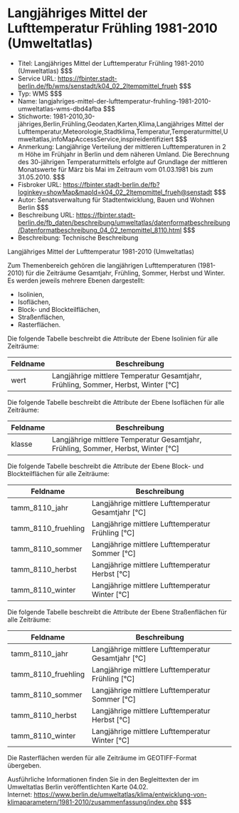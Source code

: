 # Langjähriges Mittel der Lufttemperatur Frühling 1981-2010 (Umweltatlas)
- Titel: Langjähriges Mittel der Lufttemperatur Frühling 1981-2010 (Umweltatlas) $$$
- Service URL: https://fbinter.stadt-berlin.de/fb/wms/senstadt/k04_02_2ltempmittel_frueh $$$
- Typ: WMS $$$
- Name: langjahriges-mittel-der-lufttemperatur-fruhling-1981-2010-umweltatlas-wms-dbd4afba $$$
- Stichworte: 1981-2010,30-jähriges,Berlin,Frühling,Geodaten,Karten,Klima,Langjähriges Mittel der Lufttemperatur,Meteorologie,Stadtklima,Temperatur,Temperaturmittel,Umweltatlas,infoMapAccessService,inspireidentifiziert $$$
- Anmerkung: Langjährige Verteilung der mittleren Lufttemperaturen in 2 m Höhe im Frühjahr in Berlin und dem näheren Umland. Die Berechnung des 30-jährigen Temperaturmittels erfolgte auf Grundlage der mittleren Monatswerte für März bis Mai im Zeitraum vom 01.03.1981 bis zum 31.05.2010. $$$
- Fisbroker URL: https://fbinter.stadt-berlin.de/fb?loginkey=showMap&mapId=k04_02_2ltempmittel_frueh@senstadt $$$
- Autor: Senatsverwaltung für Stadtentwicklung, Bauen und Wohnen Berlin $$$
- Beschreibung URL: https://fbinter.stadt-berlin.de/fb_daten/beschreibung/umweltatlas/datenformatbeschreibung/Datenformatbeschreibung_04_02_tempmittel_8110.html $$$
- Beschreibung: Technische Beschreibung 

Langjähriges Mittel der Lufttemperatur 1981-2010 (Umweltatlas)

Zum Themenbereich gehören die langjährigen Lufttemperaturen (1981-2010) für die Zeiträume Gesamtjahr, Frühling, Sommer, Herbst und Winter. Es werden jeweils mehrere Ebenen dargestellt:

* Isolinien,
* Isoflächen,
* Block- und Blockteilflächen,
* Straßenflächen,
* Rasterflächen.

Die folgende Tabelle beschreibt die Attribute der Ebene Isolinien für alle Zeiträume:

| **Feldname** | **Beschreibung**                                                                    |
| ------------ | ----------------------------------------------------------------------------------- |
| wert         | Langjährige mittlere Temperatur Gesamtjahr, Frühling, Sommer, Herbst, Winter \[°C\] |

Die folgende Tabelle beschreibt die Attribute der Ebene Isoflächen für alle Zeiträume:

| **Feldname** | **Beschreibung**                                                                    |
| ------------ | ----------------------------------------------------------------------------------- |
| klasse       | Langjährige mittlere Temperatur Gesamtjahr, Frühling, Sommer, Herbst, Winter \[°C\] |

Die folgende Tabelle beschreibt die Attribute der Ebene Block- und Blockteilflächen für alle Zeiträume:

| **Feldname**          | **Beschreibung**                                      |
| --------------------- | ----------------------------------------------------- |
| tamm\_8110\_jahr      | Langjährige mittlere Lufttemperatur Gesamtjahr \[°C\] |
| tamm\_8110\_fruehling | Langjährige mittlere Lufttemperatur Frühling \[°C\]   |
| tamm\_8110\_sommer    | Langjährige mittlere Lufttemperatur Sommer \[°C\]     |
| tamm\_8110\_herbst    | Langjährige mittlere Lufttemperatur Herbst \[°C\]     |
| tamm\_8110\_winter    | Langjährige mittlere Lufttemperatur Winter \[°C\]     |

Die folgende Tabelle beschreibt die Attribute der Ebene Straßenflächen für alle Zeiträume:

| **Feldname**          | **Beschreibung**                                      |
| --------------------- | ----------------------------------------------------- |
| tamm\_8110\_jahr      | Langjährige mittlere Lufttemperatur Gesamtjahr \[°C\] |
| tamm\_8110\_fruehling | Langjährige mittlere Lufttemperatur Frühling \[°C\]   |
| tamm\_8110\_sommer    | Langjährige mittlere Lufttemperatur Sommer \[°C\]     |
| tamm\_8110\_herbst    | Langjährige mittlere Lufttemperatur Herbst \[°C\]     |
| tamm\_8110\_winter    | Langjährige mittlere Lufttemperatur Winter \[°C\]     |

Die Rasterflächen werden für alle Zeiträume im GEOTIFF-Format übergeben.

Ausführliche Informationen finden Sie in den Begleittexten der im Umweltatlas Berlin veröffentlichten Karte 04.02.  
Internet: https://www.berlin.de/umweltatlas/klima/entwicklung-von-klimaparametern/1981-2010/zusammenfassung/index.php $$$
